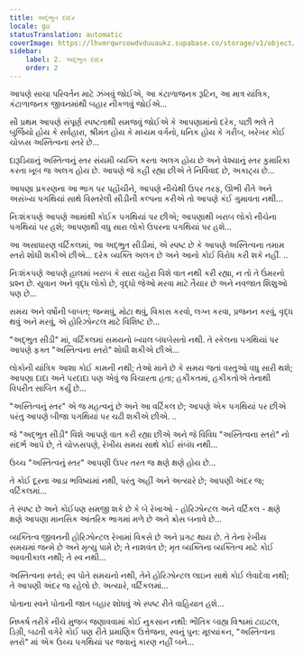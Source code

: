 ```yaml
---
title: અદ્ભુત દાદર
locale: gu
statusTranslation: automatic
coverImage: https://lhvmrqwrcowdvduuaukz.supabase.co/storage/v1/object/public/strapi-uploads/small_cover-tratado-de-psicologia-revolucionaria.webp-5e15e1cec4e0ebebcde5d7fc7565d8fd.webp
sidebar:
    label: 2. અદ્ભુત દાદર
    order: 2
---
```

આપણે સાચા પરિવર્તન માટે ઝંખવું જોઈએ, આ કંટાળાજનક રૂટિન, આ માત્ર યાંત્રિક, કંટાળાજનક જીવનમાંથી બહાર નીકળવું જોઈએ...

સૌ પ્રથમ આપણે સંપૂર્ણ સ્પષ્ટતાથી સમજવું જોઈએ કે આપણામાંનો દરેક, પછી ભલે તે બુર્જિયો હોય કે સર્વહારા, શ્રીમંત હોય કે મધ્યમ વર્ગનો, ધનિક હોય કે ગરીબ, ખરેખર કોઈ ચોક્કસ અસ્તિત્વના સ્તરે છે...

દારૂડિયાનું અસ્તિત્વનું સ્તર સંયમી વ્યક્તિ કરતા અલગ હોય છે અને વેશ્યાનું સ્તર કુમારિકા કરતા ખૂબ જ અલગ હોય છે. આપણે જે કહી રહ્યા છીએ તે નિર્વિવાદ છે, અકાટ્ય છે...

આપણા પ્રકરણના આ ભાગ પર પહોંચીને, આપણે નીચેથી ઉપર તરફ, ઊભી રીતે અને અસંખ્ય પગથિયાં સાથે વિસ્તરેલી સીડીની કલ્પના કરીએ તો આપણે કંઈ ગુમાવતા નથી...

નિઃશંકપણે આપણે આમાંથી કોઈક પગથિયાં પર છીએ; આપણાથી ખરાબ લોકો નીચેના પગથિયાં પર હશે; આપણાથી વધુ સારા લોકો ઉપરના પગથિયાં પર હશે...

આ અસાધારણ વર્ટિકલમાં, આ અદ્ભુત સીડીમાં, એ સ્પષ્ટ છે કે આપણે અસ્તિત્વના તમામ સ્તરો શોધી શકીએ છીએ... દરેક વ્યક્તિ અલગ છે અને આનો કોઈ વિરોધ કરી શકે નહીં. ..

નિઃશંકપણે આપણે હાલમાં ખરાબ કે સારા ચહેરા વિશે વાત નથી કરી રહ્યા, ન તો તે ઉંમરનો પ્રશ્ન છે. યુવાન અને વૃદ્ધ લોકો છે, વૃદ્ધો જેઓ મરવા માટે તૈયાર છે અને નવજાત શિશુઓ પણ છે...

સમય અને વર્ષોની બાબત; જન્મવું, મોટા થવું, વિકાસ કરવો, લગ્ન કરવા, પ્રજનન કરવું, વૃદ્ધ થવું અને મરવું, એ હોરિઝોન્ટલ માટે વિશિષ્ટ છે...

"અદ્ભુત સીડી" માં, વર્ટિકલમાં સમયનો ખ્યાલ બંધબેસતો નથી. તે સ્કેલના પગથિયાં પર આપણે ફક્ત "અસ્તિત્વના સ્તરો" શોધી શકીએ છીએ...

લોકોની યાંત્રિક આશા કોઈ કામની નથી; તેઓ માને છે કે સમય જતાં વસ્તુઓ વધુ સારી થશે; આપણા દાદા અને પરદાદા પણ એવું જ વિચારતા હતા; હકીકતમાં, હકીકતોએ તેનાથી વિપરીત સાબિત કર્યું છે...

"અસ્તિત્વનું સ્તર" એ જ મહત્વનું છે અને આ વર્ટિકલ છે; આપણે એક પગથિયાં પર છીએ પરંતુ આપણે બીજા પગથિયાં પર ચઢી શકીએ છીએ. ..

જે "અદ્ભુત સીડી" વિશે આપણે વાત કરી રહ્યા છીએ અને જે વિવિધ "અસ્તિત્વના સ્તરો" નો સંદર્ભ આપે છે, તે ચોક્કસપણે, રેખીય સમય સાથે કોઈ સંબંધ નથી...

ઉચ્ચ "અસ્તિત્વનું સ્તર" આપણી ઉપર તરત જ ક્ષણે ક્ષણે હોય છે...

તે કોઈ દૂરના આડા ભવિષ્યમાં નથી, પરંતુ અહીં અને અત્યારે છે; આપણી અંદર જ; વર્ટિકલમાં...

તે સ્પષ્ટ છે અને કોઈપણ સમજી શકે છે કે બે રેખાઓ - હોરિઝોન્ટલ અને વર્ટિકલ - ક્ષણે ક્ષણે આપણા માનસિક આંતરિક ભાગમાં મળે છે અને ક્રોસ બનાવે છે...

વ્યક્તિત્વ જીવનની હોરિઝોન્ટલ રેખામાં વિકસે છે અને પ્રગટ થાય છે. તે તેના રેખીય સમયમાં જન્મે છે અને મૃત્યુ પામે છે; તે નાશવંત છે; મૃત વ્યક્તિના વ્યક્તિત્વ માટે કોઈ આવતીકાલ નથી; તે સ્વ નથી...

અસ્તિત્વના સ્તરો; સ્વ પોતે સમયનો નથી, તેને હોરિઝોન્ટલ લાઇન સાથે કોઈ લેવાદેવા નથી; તે આપણી અંદર જ રહેલો છે. અત્યારે, વર્ટિકલમાં...

પોતાના સ્વને પોતાની જાત બહાર શોધવું એ સ્પષ્ટ રીતે વાહિયાત હશે...

નિષ્કર્ષ તરીકે નીચે મુજબ જણાવવામાં કોઈ નુકસાન નથી: ભૌતિક બાહ્ય વિશ્વમાં ટાઇટલ, ડિગ્રી, બઢતી વગેરે કોઈ પણ રીતે પ્રમાણિક ઉત્તેજના, સ્વનું પુન: મૂલ્યાંકન, "અસ્તિત્વના સ્તરો" માં એક ઉચ્ચ પગથિયાં પર જવાનું કારણ નહીં બને...

